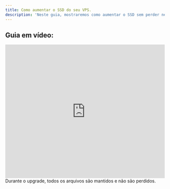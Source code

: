 ```yaml
---
title: Como aumentar o SSD do seu VPS.
description: 'Neste guia, mostraremos como aumentar o SSD sem perder nenhum arquivo.'
---
```


## Guia em vídeo:
<iframe
  width="100%"
  height="422"
  src="https://www.youtube.com/embed/OU1ee9vwdCY?si=28NVa-afGyidiHdm"
  title="YouTube video player"
  frameborder="0"
  allow="accelerometer; autoplay; clipboard-write; encrypted-media; gyroscope; picture-in-picture"
  allowfullscreen
></iframe>

<Warning>
Durante o upgrade, todos os arquivos são mantidos e não são perdidos.
</Warning>